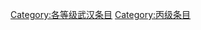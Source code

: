 {{catmore1|[[Wikipedia:武汉专题|Wikipedia:武汉专题]]}}
{{Articles by Importance| topic=武汉 | importance= }}
{{Articles by Quality|topic=武汉}}
{{CategoryTOC}}

[[Category:各等级武汉条目|Category:各等级武汉条目]]
[[Category:丙级条目|Category:丙级条目]]